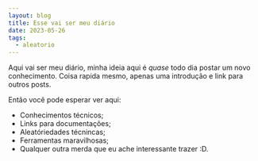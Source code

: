 ```yaml
---
layout: blog
title: Esse vai ser meu diário
date: 2023-05-26
tags:
  - aleatorio
---
```

Aqui vai ser meu diário, minha ideia aqui é *quase* todo dia postar um novo conhecimento. Coisa rapida mesmo, apenas uma introdução e link para outros posts.

Então você pode esperar ver aqui:
- Conhecimentos técnicos;
- Links para documentações;
- Aleatóriedades técnincas;
- Ferramentas maravilhosas;
- Qualquer outra merda que eu ache interessante trazer :D.